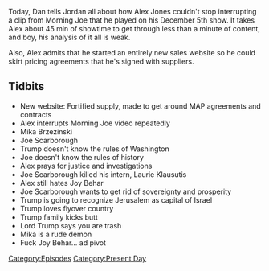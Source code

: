 {{Episode
    | title           = December 5, 2017
    | caption         = [https://knowledgefight.libsyn.com/knowledge-fight-dec-5-2017 Listen to this episode on Libsyn]
    | episodeNumber   = 110
    | length          = 01:40:48
    | airDate         = December 7, 2017
    | coverageDate    = December 5, 2017
    | episodeType     = [[:Category:Present Day|Present Day]]
    | appearance      = [[Joe Scarborough]], [[Mika Brzezinski]], [[Laurie Klausutis]], [[Joy Behar]]
    | oocDrop         = Marble tablets of Mueller;
    | previousEpisode = [[109: December 4, 2017]]
    | nextEpisode     = [[111: January 21-22, 2016]]
}}

{{Stub}}

Today, Dan tells Jordan all about how Alex Jones couldn't stop interrupting a clip from Morning Joe that he played on his December 5th show. It takes Alex about 45 min of showtime to get through less than a minute of content, and boy, his analysis of it all is weak.

Also, Alex admits that he started an entirely new sales website so he could skirt pricing agreements that he's signed with suppliers.

==Tidbits==

*New website: Fortified supply, made to get around MAP agreements and contracts
*Alex interrupts Morning Joe video repeatedly
*Mika Brzezinski
*Joe Scarborough
*Trump doesn't know the rules of Washington
*Joe doesn't know the rules of history
*Alex prays for justice and investigations
*Joe Scarborough killed his intern, Laurie Klausutis
*Alex still hates Joy Behar
*Joe Scarborough wants to get rid of sovereignty and prosperity
*Trump is going to recognize Jerusalem as capital of Israel
*Trump loves flyover country
*Trump family kicks butt
*Lord Trump says you are trash
*Mika is a rude demon
*Fuck Joy Behar... ad pivot

[[Category:Episodes]]
[[Category:Present Day]]

